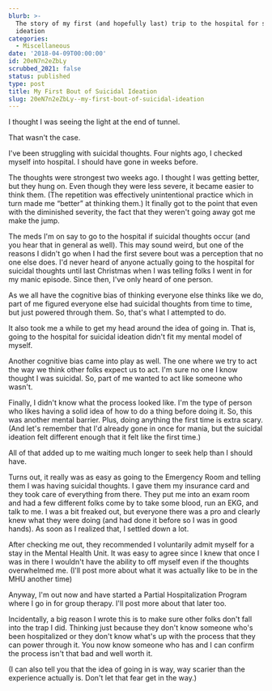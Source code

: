 ```yaml
---
blurb: >-
  The story of my first (and hopefully last) trip to the hospital for suicidal
  ideation
categories:
  - Miscellaneous
date: '2018-04-09T00:00:00'
id: 20eN7n2eZbLy
scrubbed_2021: false
status: published
type: post
title: My First Bout of Suicidal Ideation
slug: 20eN7n2eZbLy--my-first-bout-of-suicidal-ideation
---
```


I thought I was seeing the light at the end of tunnel.
 
That wasn't the case.
 
I've been struggling with suicidal thoughts. Four nights ago, I checked myself into hospital. I should have gone in weeks before.

The thoughts were strongest two weeks ago. I thought I was getting better, but they hung on. Even though they were less severe, it became easier to think them. (The repetition was effectively unintentional practice which in turn made me “better” at thinking them.) It finally got to the point that even with the diminished severity, the fact that they weren't going away got me make the jump.
 
The meds I'm on say to go to the hospital if suicidal thoughts occur (and you hear that in general as well). This may sound weird, but one of the reasons I didn't go when I had the first severe bout was a perception that no one else does. I'd never heard of anyone actually going to the hospital for suicidal thoughts until last Christmas when I was telling folks I went in for my manic episode. Since then, I've only heard of one person.
 
As we all have the cognitive bias of thinking everyone else thinks like we do, part of me figured everyone else had suicidal thoughts from time to time, but just powered through them. So, that's what I attempted to do.
 
It also took me a while to get my head around the idea of going in. That is, going to the hospital for suicidal ideation didn't fit my mental model of myself.
 
Another cognitive bias came into play as well. The one where we try to act the way we think other folks expect us to act. I'm sure no one I know thought I was suicidal. So, part of me wanted to act like someone who wasn't.
 
Finally, I didn't know what the process looked like. I'm the type of person who likes having a solid idea of how to do a thing before doing it. So, this was another mental barrier. Plus, doing anything the first time is extra scary. (And let's remember that I'd already gone in once for mania, but the suicidal ideation felt different enough that it felt like the first time.)
 
All of that added up to me waiting much longer to seek help than I should have.
 
Turns out, it really was as easy as going to the Emergency Room and telling them I was having suicidal thoughts. I gave them my insurance card and they took care of everything from there. They put me into an exam room and had a few different folks come by to take some blood, run an EKG, and talk to me. I was a bit freaked out, but everyone there was a pro and clearly knew what they were doing (and had done it before so I was in good hands). As soon as I realized that, I settled down a lot.
 
After checking me out, they recommended I voluntarily admit myself for a stay in the Mental Health Unit. It was easy to agree since I knew that once I was in there I wouldn't have the ability to off myself even if the thoughts overwhelmed me. (I'll post more about what it was actually like to be in the MHU another time)
 
Anyway, I'm out now and have started a Partial Hospitalization Program where I go in for group therapy. I'll post more about that later too.
 
Incidentally, a big reason I wrote this is to make sure other folks don't fall into the trap I did. Thinking just because they don't know someone who's been hospitalized or they don't know what's up with the process that they can power through it. You now know someone who has and I can confirm the process isn't that bad and well worth it.
 
(I can also tell you that the idea of going in is way, way scarier than the experience actually is. Don't let that fear get in the way.)
